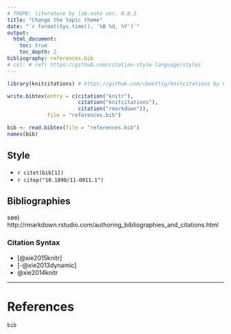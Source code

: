 ```yaml
---
# THEME: literature by lab.note ver. 0.8.3
title: "Change the topic theme"
date: "`r format(Sys.time(), '%B %d, %Y')`"
output: 
  html_document:
    toc: true
    toc_depth: 2
bibliography: references.bib
# csl: # ref) https://github.com/citation-style-language/styles
---
```


```r
library(knitcitations) # https://github.com/cboettig/knitcitations by Carl Boettiger
```

```r
write.bibtex(entry = c(citation("knitr"),
                       citation("knitcitations"),
                       citation("rmarkdown")),
             file = "references.bib")
```

```r
bib <- read.bibtex(file = "references.bib")
names(bib)
```

## Style

* `r citet(bib[1])`
* `r citep("10.1890/11-0011.1")`

## Bibliographies

see) http://rmarkdown.rstudio.com/authoring_bibliographies_and_citations.html

### Citation Syntax

* [@xie2015knitr]
* [-@xie2013dynamic]
* @xie2014knitr

-----

# References

```r
bib
```
